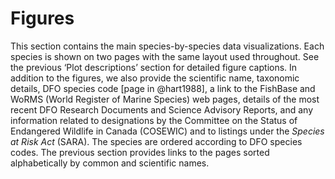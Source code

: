 # Figures {#sec:synopsis-plots}

This section contains the main species-by-species data visualizations. Each
species is shown on two pages with the same layout used throughout. See
the previous 'Plot descriptions' section for detailed figure captions. In addition
to the figures, we also provide the scientific name, taxonomic details, DFO
species code [page in @hart1988], a link to the FishBase and WoRMS (World
Register of Marine Species) web pages, details of the most recent DFO Research
Documents and Science Advisory Reports, and any information related to
designations by the Committee on the Status of Endangered Wildlife in Canada
(COSEWIC) and to listings under the *Species at Risk Act* (SARA). The species are
ordered according to DFO species codes. The previous section
provides links to the pages sorted alphabetically by common and scientific names.

\clearpage
